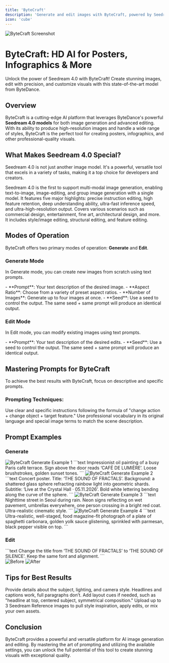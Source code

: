 ```yaml
---
title: 'ByteCraft'
description: 'Generate and edit images with ByteCraft, powered by Seedream 4.0'
icon: 'cube'
---
```


<Frame>
  <img src="https://pixiomedia.nyc3.digitaloceanspaces.com/docs/bytecraft.png" alt="ByteCraft Screenshot" />
</Frame>

# ByteCraft: HD AI for Posters, Infographics & More

<Tip>
  Unlock the power of Seedream 4.0 with ByteCraft! Create stunning images, edit with precision, and customize visuals with this state-of-the-art model from ByteDance.
</Tip>

## Overview

ByteCraft is a cutting-edge AI platform that leverages ByteDance's powerful **Seedream 4.0 models** for both image generation and advanced editing. With its ability to produce high-resolution images and handle a wide range of styles, ByteCraft is the perfect tool for creating posters, infographics, and other professional-quality visuals.

## What Makes Seedream 4.0 Special?

Seedream 4.0 is not just another image model. It's a powerful, versatile tool that excels in a variety of tasks, making it a top choice for developers and creators.

<CardGroup cols={2}>
  <Card title="Multi-Modal Image Generation" icon="images">
    Seedream 4.0 is the first to support multi-modal image generation, enabling text-to-image, image-editing, and group image generation with a single model.
  </Card>
  <Card title="Outstanding Model Advantages" icon="trophy">
    It features five major highlights: precise instruction editing, high feature retention, deep understanding ability, ultra-fast inference speed, and ultra-high-resolution output.
  </Card>
  <Card title="Diverse Scene Applications" icon="palette">
    Covers various scenarios such as commercial design, entertainment, fine art, architectural design, and more.
  </Card>
  <Card title="Rich Editing Functions" icon="pencil">
    It includes style/image editing, structural editing, and feature editing.
  </Card>
</CardGroup>

## Modes of Operation

ByteCraft offers two primary modes of operation: **Generate** and **Edit**.

### Generate Mode

In Generate mode, you can create new images from scratch using text prompts.

<AccordionGroup>
  <Accordion title="Parameters" icon="sliders">
    - **Prompt**: Your text description of the desired image.
    - **Aspect Ratio**: Choose from a variety of preset aspect ratios.
    - **Number of Images**: Generate up to four images at once.
    - **Seed**: Use a seed to control the output. The same seed + same prompt will produce an identical output.
  </Accordion>
</AccordionGroup>

### Edit Mode

In Edit mode, you can modify existing images using text prompts.

<AccordionGroup>
  <Accordion title="Parameters" icon="sliders">
    - **Prompt**: Your text description of the desired edits.
    - **Seed**: Use a seed to control the output. The same seed + same prompt will produce an identical output.
  </Accordion>
</AccordionGroup>

## Mastering Prompts for ByteCraft

To achieve the best results with ByteCraft, focus on descriptive and specific prompts.

### Prompting Techniques:

<AccordionGroup>
  <Accordion title="Be Clear and Specific" icon="pencil">
    Use clear and specific instructions following the formula of "change action + change object + target feature."
  </Accordion>
  <Accordion title="Use Professional Vocabulary" icon="book">
    Use professional vocabulary in its original language and special image terms to match the scene description.
  </Accordion>
</AccordionGroup>

## Prompt Examples

### Generate

<CardGroup cols={2}>
  <Card title="Generate Example 1">
    <img src="https://pixiomedia.nyc3.digitaloceanspaces.com/docs/bytecraft_image.png" alt="ByteCraft Generate Example 1" />
    ```text
    Impressionist oil painting of a busy Paris café terrace. Sign above the door reads ‘CAFÉ DE LUMIÈRE’. Loose brushstrokes, golden sunset tones.
    ```
  </Card>
  <Card title="Generate Example 2">
    <img src="https://pixiomedia.nyc3.digitaloceanspaces.com/docs/bytecraft_image%20(1).png" alt="ByteCraft Generate Example 2" />
    ```text
    Concert poster. Title: ‘THE SOUND OF FRACTALS’. Background: a shattered glass sphere refracting rainbow light into geometric shards. Subtitle: ‘Live at the Crystal Hall · 05.11.2026’. Bold white lettering bending along the curve of the sphere.
    ```
  </Card>
  <Card title="Generate Example 3">
    <img src="https://pixiomedia.nyc3.digitaloceanspaces.com/docs/bytecraft_image%20(2).png" alt="ByteCraft Generate Example 3" />
    ```text
    Nighttime street in Seoul during rain. Neon signs reflecting on wet pavement, umbrellas everywhere, one person crossing in a bright red coat. Ultra-realistic cinematic style.
    ```
  </Card>
  <Card title="Generate Example 4">
    <img src="https://pixiomedia.nyc3.digitaloceanspaces.com/docs/bytecraft_image%20(3).png" alt="ByteCraft Generate Example 4" />
    ```text
    Ultra-realistic, well-staged, food magazine-fit photograph of a plate of spaghetti carbonara, golden yolk sauce glistening, sprinkled with parmesan, black pepper visible on top.
    ```
  </Card>
</CardGroup>

### Edit

<CardGroup cols={1}>
  <Card title="Edit Example 1">
    ```text
    Change the title from ‘THE SOUND OF FRACTALS’ to ‘THE SOUND OF SILENCE’. Keep the same font and alignment.
    ```
    <div style={{ display: 'flex', gap: '1rem' }}>
      <img src="https://pixiomedia.nyc3.digitaloceanspaces.com/docs/bytecraft_image%20(1).png" alt="Before" />
      <img src="https://pixiomedia.nyc3.digitaloceanspaces.com/docs/bytecraft_image%20(4).png" alt="After" />
    </div>
  </Card>
</CardGroup>

## Tips for Best Results

<CardGroup cols={2}>
  <Card title="Be Specific" icon="pencil">
    Provide details about the subject, lighting, and camera style.
  </Card>
  <Card title="Keep Text Requests Short" icon="text">
    Headlines and captions work, full paragraphs don’t.
  </Card>
  <Card title="Add Layout Cues" icon="page">
    Add layout cues if needed, such as "headline at top, centered subject, symmetrical composition."
  </Card>
  <Card title="Use Reference Images" icon="image">
    Upload up to 3 Seedream Reference images to pull style inspiration, apply edits, or mix your own assets.
  </Card>
</CardGroup>

## Conclusion

ByteCraft provides a powerful and versatile platform for AI image generation and editing. By mastering the art of prompting and utilizing the available settings, you can unlock the full potential of this tool to create stunning visuals with exceptional quality.